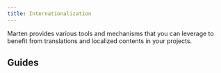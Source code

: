 ```yaml
---
title: Internationalization
---
```



Marten provides various tools and mechanisms that you can leverage to benefit from translations and localized contents in your projects.

## Guides

<div className="row">
  <article key="settings" className="col col--6">
    <DocCard item={{type: "link", href: "./i18n/introduction", label: "Introduction", docId: "i18n/introduction" }} />
  </article>
</div>

